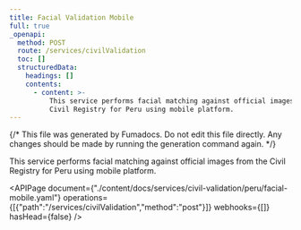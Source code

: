 ```yaml
---
title: Facial Validation Mobile
full: true
_openapi:
  method: POST
  route: /services/civilValidation
  toc: []
  structuredData:
    headings: []
    contents:
      - content: >-
          This service performs facial matching against official images from the
          Civil Registry for Peru using mobile platform.
---
```


{/* This file was generated by Fumadocs. Do not edit this file directly. Any changes should be made by running the generation command again. */}

This service performs facial matching against official images from the Civil Registry for Peru using mobile platform.

<APIPage document={"./content/docs/services/civil-validation/peru/facial-mobile.yaml"} operations={[{"path":"/services/civilValidation","method":"post"}]} webhooks={[]} hasHead={false} />